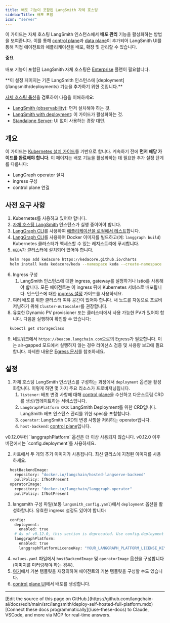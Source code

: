 ```yaml
---
title: 배포 기능이 포함된 LangSmith 자체 호스팅
sidebarTitle: 배포 포함
icon: "server"
---
```


이 가이드는 자체 호스팅 LangSmith 인스턴스에서 **배포 관리** 기능을 활성화하는 방법을 보여줍니다. 이를 통해 [control plane](/langsmith/control-plane)과 [data plane](/langsmith/data-plane)이 추가되어 LangSmith UI를 통해 직접 에이전트와 애플리케이션을 배포, 확장 및 관리할 수 있습니다.

<Info>**중요**<br></br> 배포 기능이 포함된 LangSmith 자체 호스팅은 [Enterprise](https://langchain.com/pricing) 플랜이 필요합니다. </Info>

<Note>
**이 설정 페이지는 기존 LangSmith 인스턴스에 [deployment](/langsmith/deployments) 기능을 추가하기 위한 것입니다.**

[자체 호스팅 옵션](/langsmith/self-hosted)을 검토하여 다음을 이해하세요:
- [LangSmith (observability)](/langsmith/self-hosted#langsmith): 먼저 설치해야 하는 것.
- [LangSmith with deployment](/langsmith/self-hosted#langsmith-with-deployment): 이 가이드가 활성화하는 것.
- [Standalone Server](/langsmith/self-hosted#standalone-server): UI 없이 사용하는 경량 대안.
</Note>

## 개요

이 가이드는 [Kubernetes 설치 가이드](/langsmith/kubernetes)를 기반으로 합니다. 계속하기 전에 **먼저 해당 가이드를 완료해야 합니다**. 이 페이지는 배포 기능을 활성화하는 데 필요한 추가 설정 단계를 다룹니다:
- LangGraph operator 설치
- ingress 구성
- control plane 연결

## 사전 요구 사항

1. Kubernetes를 사용하고 있어야 합니다.
2. [자체 호스팅 LangSmith](/langsmith/kubernetes) 인스턴스가 실행 중이어야 합니다.
3. [LangGraph CLI](/langsmith/cli)를 사용하여 [애플리케이션을 로컬에서 테스트](/langsmith/local-server)합니다.
4. [LangGraph CLI](/langsmith/cli)를 사용하여 Docker 이미지를 빌드하고(예: `langgraph build`) Kubernetes 클러스터가 액세스할 수 있는 레지스트리에 푸시합니다.
5. `KEDA`가 클러스터에 설치되어 있어야 합니다.
```bash
  helm repo add kedacore https://kedacore.github.io/charts
  helm install keda kedacore/keda --namespace keda --create-namespace
```
6. Ingress 구성
    1. LangSmith 인스턴스에 대한 ingress, gateway를 설정하거나 Istio를 사용해야 합니다. 모든 에이전트는 이 ingress 뒤에 Kubernetes 서비스로 배포됩니다. 인스턴스에 대한 [ingress 설정](/langsmith/self-host-ingress) 가이드를 사용하세요.
7. 여러 배포를 위한 클러스터 여유 공간이 있어야 합니다. 새 노드를 자동으로 프로비저닝하기 위해 `Cluster-Autoscaler`를 권장합니다.
8. 유효한 Dynamic PV provisioner 또는 클러스터에서 사용 가능한 PV가 있어야 합니다. 다음을 실행하여 확인할 수 있습니다:
```bash
  kubectl get storageclass
```
9. 네트워크에서 `https://beacon.langchain.com`으로의 Egress가 필요합니다. 이는 air-gapped 모드에서 실행하지 않는 경우 라이선스 검증 및 사용량 보고에 필요합니다. 자세한 내용은 [Egress 문서](/langsmith/self-host-egress)를 참조하세요.

## 설정

1. 자체 호스팅 LangSmith 인스턴스를 구성하는 과정에서 `deployment` 옵션을 활성화합니다. 이렇게 하면 몇 가지 주요 리소스가 프로비저닝됩니다.
    1. `listener`: 배포 변경 사항에 대해 [control plane](/langsmith/control-plane)을 수신하고 다운스트림 CRD를 생성/업데이트하는 서비스입니다.
    2. `LangGraphPlatform CRD`: LangSmith Deployment를 위한 CRD입니다. LangSmith 배포 인스턴스 관리를 위한 spec을 포함합니다.
    3. `operator`: LangSmith CRD의 변경 사항을 처리하는 operator입니다.
    4. `host-backend`: [control plane](/langsmith/control-plane)입니다.

<Note>
v0.12.0부터 `langgraphPlatform` 옵션은 더 이상 사용되지 않습니다. v0.12.0 이후 버전에서는 `config.deployment`를 사용하세요.
</Note>

2. 차트에서 두 개의 추가 이미지가 사용됩니다. 최신 릴리스에 지정된 이미지를 사용하세요.
```bash
  hostBackendImage:
    repository: "docker.io/langchain/hosted-langserve-backend"
    pullPolicy: IfNotPresent
  operatorImage:
    repository: "docker.io/langchain/langgraph-operator"
    pullPolicy: IfNotPresent
```
3. langsmith 구성 파일(보통 `langsmith_config.yaml`)에서 `deployment` 옵션을 활성화합니다. 유효한 ingress 설정도 있어야 합니다:
```bash
  config:
    deployment:
      enabled: true
    # As of v0.12.0, this section is deprecated. Use config.deployment for any version after v0.12.0.
    langgraphPlatform:
      enabled: true
      langgraphPlatformLicenseKey: "YOUR_LANGGRAPH_PLATFORM_LICENSE_KEY"
```
4. `values.yaml` 파일에서 `hostBackendImage` 및 `operatorImage` 옵션을 구성합니다(이미지를 미러링해야 하는 경우).
5. [여기](https://github.com/langchain-ai/helm/blob/main/charts/langsmith/values.yaml#L898)에서 기본 템플릿을 재정의하여 에이전트의 기본 템플릿을 구성할 수도 있습니다.
6. [control plane UI](/langsmith/control-plane#control-plane-ui)에서 배포를 생성합니다.

---

<Callout icon="pen-to-square" iconType="regular">
    [Edit the source of this page on GitHub.](https://github.com/langchain-ai/docs/edit/main/src/langsmith/deploy-self-hosted-full-platform.mdx)
</Callout>
<Tip icon="terminal" iconType="regular">
    [Connect these docs programmatically](/use-these-docs) to Claude, VSCode, and more via MCP for    real-time answers.
</Tip>
